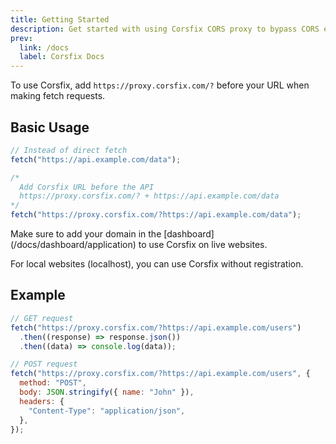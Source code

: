 ```yaml
---
title: Getting Started
description: Get started with using Corsfix CORS proxy to bypass CORS errors.
prev:
  link: /docs
  label: Corsfix Docs
---
```


To use Corsfix, add `https://proxy.corsfix.com/?` before your URL when making fetch requests.

## Basic Usage

```javascript
// Instead of direct fetch
fetch("https://api.example.com/data");

/*
  Add Corsfix URL before the API
  https://proxy.corsfix.com/? + https://api.example.com/data
*/
fetch("https://proxy.corsfix.com/?https://api.example.com/data");
```

<Aside>
Make sure to add your domain in the [dashboard](/docs/dashboard/application) to use Corsfix on live websites.

For local websites (localhost), you can use Corsfix without registration.
</Aside>

## Example

```javascript
// GET request
fetch("https://proxy.corsfix.com/?https://api.example.com/users")
  .then((response) => response.json())
  .then((data) => console.log(data));

// POST request
fetch("https://proxy.corsfix.com/?https://api.example.com/users", {
  method: "POST",
  body: JSON.stringify({ name: "John" }),
  headers: {
    "Content-Type": "application/json",
  },
});
```
